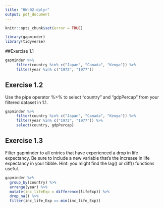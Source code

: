 ```yaml
---
title: "HW-02-dplyr"
output: pdf_document
---
```




```r
knitr::opts_chunk$set(error = TRUE)
```



```r
library(gapminder)
library(tidyverse)
```

##Exercise 1.1

```r
gapminder %>%
     filter(country %in% c("Japan", "Canada", "Kenya")) %>%
     filter(year %in% c("1972", "1977")) 
```

## Exercise 1.2

Use the pipe operator %>% to select “country” and “gdpPercap” from your filtered dataset in 1.1.

```r
gapminder %>%
     filter(country %in% c("Japan", "Canada", "Kenya")) %>%
     filter(year %in% c("1972", "1977")) %>%
     select(country, gdpPercap)
```

## Exercise 1.3

Filter gapminder to all entries that have experienced a drop in life expectancy. Be sure to include a new variable that’s the increase in life expectancy in your tibble. Hint: you might find the lag() or diff() functions useful.

```r
gapminder %>%
  group_by(country) %>% 
  arrange(year) %>% 
  mutate(inc_lifeExp = difference(lifeExp)) %>%
  drop_na() %>%
  filter(inc_life_Exp == min(inc_life_Exp))
```

